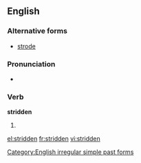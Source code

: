 ==English==

===Alternative forms===
* [[strode]] {{qualifier|US}}

===Pronunciation===
*{{IPA|/'stɻɪdən/}}

===Verb===
'''stridden'''

# {{British}} {{past participle of|[[stride]]}}

[[Category:English irregular simple past forms]]

[[el:stridden]]
[[fr:stridden]]
[[vi:stridden]]
